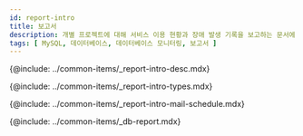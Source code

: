 ```yaml
---
id: report-intro
title: 보고서
description: 개별 프로젝트에 대해 서비스 이용 현황과 장애 발생 기록을 보고하는 문서에 대해 알아봅니다.
tags: [ MySQL, 데이터베이스, 데이터베이스 모니터링, 보고서 ]
---
```



<Note product='MySQL' link='../mysql-v1/report-intro' />

<!-- 개요 -->
{@include: ../common-items/_report-intro-desc.mdx}

<!-- ## 보고서의 종류 -->
{@include: ../common-items/_report-intro-types.mdx}

<!-- ## 메일 발송 예약 -->
{@include: ../common-items/_report-intro-mail-schedule.mdx} 

{@include: ../common-items/_db-report.mdx} 